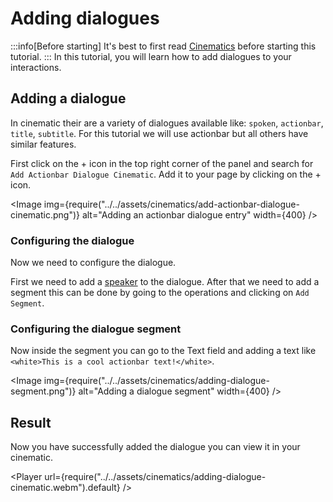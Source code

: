 
# Adding dialogues

:::info[Before starting]
It's best to first read [Cinematics](./index.mdx) before starting this tutorial.
:::
In this tutorial, you will learn how to add dialogues to your interactions.

## Adding a dialogue
In cinematic their are a variety of dialogues available like: `spoken`, `actionbar`, `title`, `subtitle`. For this tutorial we will use actionbar but all others have similar features.

First click on the + icon in the top right corner of the panel and search for `Add Actionbar Dialogue Cinematic`. Add it to your page by clicking on the + icon.

<Image img={require("../../assets/cinematics/add-actionbar-dialogue-cinematic.png")} alt="Adding an actionbar dialogue entry" width={400} />

### Configuring the dialogue
Now we need to configure the dialogue. 

First we need to add a [speaker](../01-interactions/index.mdx#configuring-the-speaker) to the dialogue. After that we need to add a segment this can be done by going to the operations and clicking on `Add Segment`.

### Configuring the dialogue segment
Now inside the segment you can go to the Text field and adding a text like `<white>This is a cool actionbar text!</white>`.

<Image img={require("../../assets/cinematics/adding-dialogue-segment.png")} alt="Adding a dialogue segment" width={400} />

## Result
Now you have successfully added the dialogue you can view it in your cinematic.

<Player url={require("../../assets/cinematics/adding-dialogue-cinematic.webm").default} />
